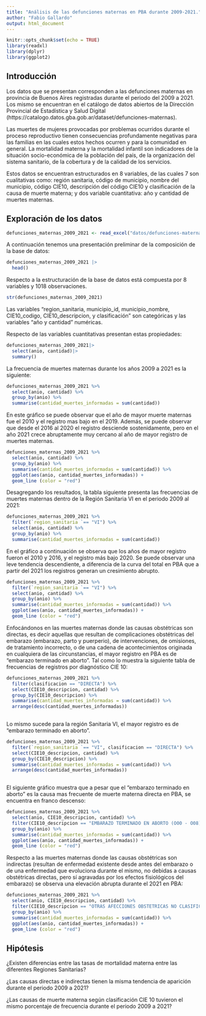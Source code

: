```yaml
---
title: "Análisis de las defunciones maternas en PBA durante 2009-2021."
author: "Fabio Gallardo"
output: html_document
---
```



```r
knitr::opts_chunk$set(echo = TRUE)
library(readxl)
library(dplyr)
library(ggplot2)

```


## Introducción

Los datos que se presentan corresponden a las defunciones maternas en provincia de Buenos Aires registradas durante el periodo del 2009 a 2021. Los mismo se encuentran en el catálogo de datos abiertos de la Dirección Provincial de Estadística y Salud Digital
(https://catalogo.datos.gba.gob.ar/dataset/defunciones-maternas).

Las muertes de mujeres provocadas por problemas ocurridos durante el proceso reproductivo tienen consecuencias profundamente negativas para las familias en las cuales estos hechos ocurren y para la comunidad en general.  La mortalidad materna y la mortalidad infantil son indicadores de la situación socio-económica de la población del país, de la organización del sistema sanitario, de la cobertura y de la calidad de los servicios.

Estos datos se encuentran estructurados en 8 variables, de las cuales 7 son cualitativas como: región sanitaria, código de municipio, nombre del municipio, código CIE10, descripción del código CIE10 y clasificación de la causa de muerte materna; y dos variable cuantitativa: año y cantidad de muertes maternas.

## Exploración de los datos


```r
defunciones_maternas_2009_2021 <- read_excel("datos/defunciones-maternas-2009-2021.xlsx")

```

A continuación tenemos una presentación preliminar de la composición de la base de datos:

```r
defunciones_maternas_2009_2021 |>
  head()
```

Respecto a la estructuración de la base de datos está compuesta por 8 variables y 1018 observaciones.

```r
str(defunciones_maternas_2009_2021)
```

Las variables “region_sanitaria, municipio_id, municipio_nombre, CIE10_codigo, CIE10_descripcion, y clasificación” son categóricas y las variables “año y cantidad” numéricas.

Respecto de las variables cuantitativas presentan estas propiedades: 

```r
defunciones_maternas_2009_2021|>
  select(anio, cantidad)|>
  summary()

```
La frecuencia de muertes maternas  durante los años 2009 a 2021 es la siguiente:

```r
defunciones_maternas_2009_2021 %>%
  select(anio, cantidad) %>%
  group_by(anio) %>%
  summarise(cantidad_muertes_informadas = sum(cantidad))
```

En este gráfico se puede observar que el año de mayor muerte maternas fue el 2010 y el registro mas bajo en el 2019. Además, se puede observar que desde el 2016 al 2020 el registro desciende sostenidamente, pero en el año 2021 crece abruptamente muy cercano al año de mayor registro de muertes maternas.

```r
defunciones_maternas_2009_2021 %>%
  select(anio, cantidad) %>%
  group_by(anio) %>%
  summarise(cantidad_muertes_informadas = sum(cantidad)) %>%
  ggplot(aes(anio, cantidad_muertes_informadas)) +
  geom_line (color = "red")
```

Desagregando los resultados, la tabla siguiente presenta las frecuencias de muertes maternas dentro de la Región Sanitaria VI en el periodo 2009 al 2021:

```r
defunciones_maternas_2009_2021 %>%
  filter(`region_sanitaria `== "VI") %>%
  select(anio, cantidad) %>%
  group_by(anio) %>%
  summarise(cantidad_muertes_informadas = sum(cantidad))
```

En el gráfico a continuación se observa que los años de mayor registro fueron el 2010 y 2016, y el registro más bajo 2020. Se puede observar una leve tendencia descendiente, a diferencia de la curva del total en PBA que a partir del 2021 los registros generan un cresimiento abrupto.

```r
defunciones_maternas_2009_2021 %>%
  filter(`region_sanitaria `== "VI") %>%
  select(anio, cantidad) %>%
  group_by(anio) %>%
  summarise(cantidad_muertes_informadas = sum(cantidad)) %>% 
  ggplot(aes(anio, cantidad_muertes_informadas)) +
  geom_line (color = "red")
```


Enfocándonos en las muertes maternas donde las causas obstétricas son directas, es decir aquellas que resultan de complicaciones obstétricas del embarazo (embarazo, parto y puerperio), de intervenciones, de omisiones, de tratamiento incorrecto, o de una cadena de acontecimientos originada en cualquiera de las circunstancias, el mayor registro en PBA es de “embarazo terminado en aborto”. Tal como lo muestra la siguiente tabla de frecuencias de registros por diagnóstico CIE 10:

```r
defunciones_maternas_2009_2021 %>%
  filter(clasificacion == "DIRECTA") %>%
  select(CIE10_descripcion, cantidad) %>%
  group_by(CIE10_descripcion) %>%
  summarise(cantidad_muertes_informadas = sum(cantidad)) %>%
  arrange(desc(cantidad_muertes_informadas))
  
```

Lo mismo sucede para la región Sanitaria VI, el mayor registro es de “embarazo terminado en aborto”.

```r
defunciones_maternas_2009_2021 %>%
  filter(`region_sanitaria `== "VI", clasificacion == "DIRECTA") %>%
  select(CIE10_descripcion, cantidad) %>%
  group_by(CIE10_descripcion) %>%
  summarise(cantidad_muertes_informadas = sum(cantidad)) %>%
  arrange(desc(cantidad_muertes_informadas))
  
```

El siguiente gráfico muestra que a pesar que el “embarazo terminado en aborto” es la causa mas frecuente de muerte materna directa en PBA, se encuentra en franco descenso:

```r
defunciones_maternas_2009_2021 %>%
  select(anio, CIE10_descripcion, cantidad) %>%
  filter(CIE10_descripcion == "EMBARAZO TERMINADO EN ABORTO (O00 - O08)") %>%
  group_by(anio) %>%
  summarise(cantidad_muertes_informadas = sum(cantidad)) %>% 
  ggplot(aes(anio, cantidad_muertes_informadas)) +
  geom_line (color = "red")
```

Respecto a las muertes maternas donde las causas obstétricas son indirectas (resultan de enfermedad existente desde antes del embarazo o de una enfermedad que evoluciona durante el mismo, no debidas a causas obstétricas directas, pero sí agravadas por los efectos fisiológicos del embarazo) se observa una elevación abrupta durante el 2021 en PBA:

```r
defunciones_maternas_2009_2021 %>%
  select(anio, CIE10_descripcion, cantidad) %>%
  filter(CIE10_descripcion == "OTRAS AFECCIONES OBSTETRICAS NO CLASIFICADAS EN OTRA PARTE (O95 - O99)") %>%
  group_by(anio) %>%
  summarise(cantidad_muertes_informadas = sum(cantidad)) %>% 
  ggplot(aes(anio, cantidad_muertes_informadas)) +
  geom_line (color = "red")
```


## Hipótesis
¿Existen diferencias entre las tasas de mortalidad materna entre las diferentes Regiones Sanitarias?

¿Las causas directas e indirectas tienen la misma tendencia de aparición durante el periodo 2009 a 2021?

¿Las causas de muerte materna según clasificación CIE 10 tuvieron el mismo porcentaje de frecuencia durante el periodo 2009 a 2021?


